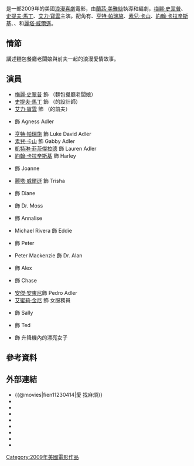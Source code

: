 {{noteTA
|T=zh-hans:爱 找麻烦;zh-hant:愛 找麻煩;zh-hk:複雜關係;zh-mo:複雜關係;zh-tw:愛 找麻煩;zh-cn:爱很复杂;
|G1=Movie
|G2=Show
|1=zh-hans:爱 找麻烦;zh-hant:愛 找麻煩;zh-hk:複雜關係;zh-mo:複雜關係;zh-tw:愛 找麻煩;zh-cn:爱很复杂;
}}
{{Infobox film
| name               = 愛 找麻煩
| original_name      = {{lang|en|''It's Complicated''}}
| image              = Its complicated.jpg
| caption            = 電影海報
| director           = [[蘭茜·美雅絲|蘭茜·美雅絲]]
| producer           = 蘭茜·美雅絲<br />[[斯科特·魯丁|斯科特·魯丁]]
| writer             = 蘭茜·美雅絲
| starring           = [[梅麗·史翠普|梅麗·史翠普]]<br />[[史提夫·馬丁|史提夫·馬丁]]<br />[[艾力·寶雲|艾力·寶雲]]<br />[[約翰·卡拉辛斯基|約翰·卡拉辛斯基]]
| music              = [[漢斯·森瑪|漢斯·森瑪]]<br />{{link-en|Heitor Pereira|Heitor Pereira}}
| cinematography     = {{link-en|約翰·托爾|John Toll}}
| editing            = {{link-en|喬·哈申|Joe Hutshing}}<br />{{lang|en|David Moritz}}
| production_company = [[相對論傳媒|相對論傳媒]]<br />{{link-en|Waverly Films|Waverly Films}}<br />Scott Rudin Productions<br />[[電通|電通]]
| distributor        = [[環球影業|環球影業]]
| released           = {{film date|2009|12|25}}
| runtime            = 120分鐘
| country            = {{美國電影產地}}
| language           = [[英語|英語]]
| budget             = $85,000,000
| gross              = $219,100,000<ref>{{Cite web |url = https://www.boxofficemojo.com/movies/?id=itscomplicated.htm |title = It's Complicated |publisher = Box Office Mojo |language = en |accessdate = 2019-05-24 |archive-date = 2019-03-06 |archive-url = https://web.archive.org/web/20190306044336/https://www.boxofficemojo.com/movies/?id=itscomplicated.htm |dead-url = no }}</ref>
| cn_name            = 爱很复杂
| hk_name            = 複雜關係
| tw_name            = 愛 找麻煩
}}
{{作品名稱|name=''It's Complicated''|hk=複雜關係|tw=愛 找麻煩|cn=爱很复杂}}是一部2009年的美國[[浪漫喜劇|浪漫喜劇]]電影，由[[蘭茜·美雅絲|蘭茜·美雅絲]]執導和編劇，[[梅麗·史翠普|梅麗·史翠普]]、[[史提夫·馬丁|史提夫·馬丁]]、[[艾力·寶雲|艾力·寶雲]]主演。配角有{{link-en|蕾克·貝爾|Lake Bell}}、[[亨特·帕瑞施|亨特·帕瑞施]]、[[素兒·卡山|素兒·卡山]]、[[約翰·卡拉辛斯基|約翰·卡拉辛斯基]]、{{link-en|瑪莉·凱·普雷斯|Mary Kay Place}}、{{link-en|勞勃·寇帝斯·布朗|Robert Curtis Brown}}和[[麗塔·威爾遜|麗塔·威爾遜]]。

== 情節 ==
{{Plot style|time=2018-08-19T22:46:49+00:00|small=left}}

講述麵包餐廳老闆娘{{lang|en|Jane}}與前夫{{lang|en|Jake}}一起的浪漫愛情故事。

== 演員 ==
* [[梅麗·史翠普|梅麗·史翠普]] 飾 {{lang|en|Jane Adler}}（麵包餐廳老闆娘）
* [[史提夫·馬丁|史提夫·馬丁]] 飾 {{lang|en|Adam Schaffer}}（{{lang|en|Jane}}的設計師）
* [[艾力·寶雲|艾力·寶雲]] 飾 {{lang|en|Jacob "Jake" Adler}}（{{lang|en|Jane}}的前夫）
* {{link-en|蕾克·貝爾|Lake Bell}} 飾 Agness Adler
* [[亨特·帕瑞施|亨特·帕瑞施]] 飾 Luke David Adler
* [[素兒·卡山|素兒·卡山]] 飾 Gabby Adler
* [[凱特琳·菲茨傑拉德|凱特琳·菲茨傑拉德]] 飾 Lauren Adler
* [[約翰·卡拉辛斯基|約翰·卡拉辛斯基]] 飾 Harley
* {{link-en|瑪莉·凱·普雷斯|Mary Kay Place}} 飾 Joanne
* [[麗塔·威爾遜|麗塔·威爾遜]] 飾 Trisha
* {{link-en|亞莉珊卓·溫沃斯|Ali Wentworth}} 飾 Diane
* {{link-en|James Patrick Stuart|James Patrick Stuart}} 飾 Dr. Moss
* {{link-en|Blanchard Ryan|Blanchard Ryan}} 飾 Annalise
* Michael Rivera 飾 Eddie
* {{link-en|勞勃·寇帝斯·布朗|Robert Curtis Brown}} 飾 Peter
* Peter Mackenzie 飾 Dr. Alan
* {{link-en|羅莎里·沃德|Rosalie Ward}} 飾 Alex
* {{link-en|吉米·克拉博斯|Jimmy Clabots}} 飾 Chase
* [[安傑·安東尼|安傑·安東尼]]飾 Pedro Adler
* [[艾蜜莉·金尼|艾蜜莉·金尼]] 飾 女服務員
* {{link-en|諾拉·都恩|Nora Dunn}} 飾 Sally
* {{link-en|布魯斯·阿特曼|Bruce Altman}} 飾 Ted
* {{link-en|麗莎·琳·馬斯特斯|Lisa Lynn Masters}} 飾 升降機內的漂亮女子

== 參考資料 ==
<references/>

== 外部連結 ==
*{{@movies|fien11230414|愛 找麻煩}}
*{{douban|title=爱很复杂}}
*{{Mtime|111908|爱很复杂}}
*{{Amg movie|451494|-{zh:愛 找麻煩;zh-hans:爱 找麻烦;zh-hant:愛 找麻煩;zh-hk:複雜關係;zh-mo:複雜關係;zh-tw:愛 找麻煩;}-}}
*{{rotten-tomatoes|1208806-its_complicated|-{zh:愛 找麻煩;zh-hans:爱 找麻烦;zh-hant:愛 找麻煩;zh-hk:複雜關係;zh-mo:複雜關係;zh-tw:愛 找麻煩;}-}}
*{{mojo title|itscomplicated|-{zh:愛 找麻煩;zh-hans:爱 找麻烦;zh-hant:愛 找麻煩;zh-hk:複雜關係;zh-mo:複雜關係;zh-tw:愛 找麻煩;}-}}
*{{Tcmdb title|773931|-{zh:愛 找麻煩;zh-hans:爱 找麻烦;zh-hant:愛 找麻煩;zh-hk:複雜關係;zh-mo:複雜關係;zh-tw:愛 找麻煩;}-}}
*{{metacritic film|its-complicated|-{zh:愛 找麻煩;zh-hans:爱 找麻烦;zh-hant:愛 找麻煩;zh-hk:複雜關係;zh-mo:複雜關係;zh-tw:愛 找麻煩;}-}}
*{{imdb title|1230414|-{zh:愛 找麻煩;zh-hans:爱 找麻烦;zh-hant:愛 找麻煩;zh-hk:複雜關係;zh-mo:複雜關係;zh-tw:愛 找麻煩;}-}}

[[Category:2009年美國電影作品|Category:2009年美國電影作品]]
